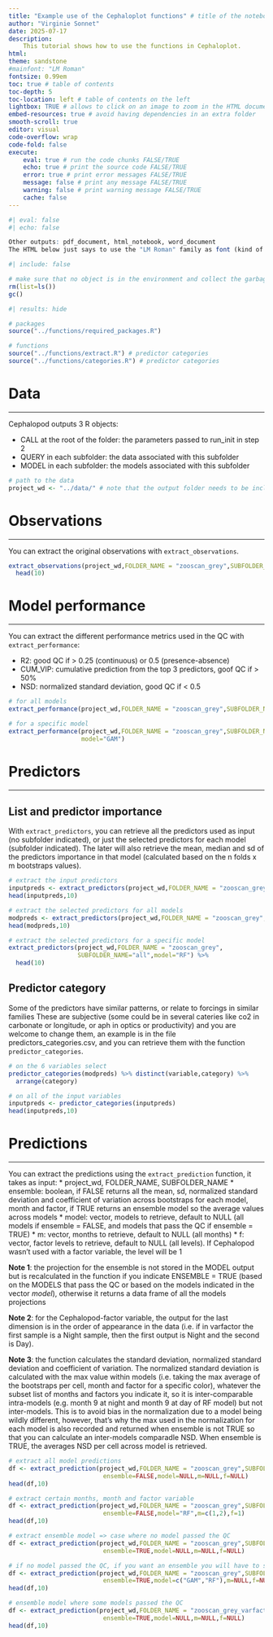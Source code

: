 ```yaml
---
title: "Example use of the Cephaloplot functions" # title of the notebook
author: "Virginie Sonnet" 
date: 2025-07-17
description: 
    This tutorial shows how to use the functions in Cephaloplot. 
html: 
theme: sandstone
#mainfont: "LM Roman"
fontsize: 0.99em
toc: true # table of contents
toc-depth: 5 
toc-location: left # table of contents on the left 
lightbox: TRUE # allows to click on an image to zoom in the HTML document
embed-resources: true # avoid having dependencies in an extra folder
smooth-scroll: true
editor: visual
code-overflow: wrap
code-fold: false
execute:
    eval: true # run the code chunks FALSE/TRUE
    echo: true # print the source code FALSE/TRUE
    error: true # print error messages FALSE/TRUE
    message: false # print any message FALSE/TRUE
    warning: false # print warning message FALSE/TRUE
    cache: false 
---
```


```r
#| eval: false
#| echo: false

Other outputs: pdf_document, html_notebook, word_document 
The HTML below just says to use the "LM Roman" family as font (kind of Arial?) and if you want the Latex font, you just need "Latin Modern Roman". The line below indicates that the text has to be justified. 
```

```r
#| include: false

# make sure that no object is in the environment and collect the garbage 
rm(list=ls())
gc()
```

```r
#| results: hide

# packages
source("../functions/required_packages.R")

# functions 
source("../functions/extract.R") # predictor categories
source("../functions/categories.R") # predictor categories
```

# Data

------------------------------------------------------------------------

Cephalopod outputs 3 R objects:

-   CALL at the root of the folder: the parameters passed to run_init in step 2
-   QUERY in each subfolder: the data associated with this subfolder
-   MODEL in each subfolder: the models associated with this subfolder

```r
# path to the data 
project_wd <- "../data/" # note that the output folder needs to be included in the project_wd path if that's the arborescence of your files
```

# Observations

------------------------------------------------------------------------

You can extract the original observations with `extract_observations`.

```r
extract_observations(project_wd,FOLDER_NAME = "zooscan_grey",SUBFOLDER_NAME="all") %>% 
  head(10)
```

# Model performance

------------------------------------------------------------------------

You can extract the different performance metrics used in the QC with `extract_performance`:

-   R2: good QC if \> 0.25 (continuous) or 0.5 (presence-absence)
-   CUM_VIP: cumulative prediction from the top 3 predictors, goof QC if \> 50%
-   NSD: normalized standard deviation, good QC if \< 0.5

```r
# for all models 
extract_performance(project_wd,FOLDER_NAME = "zooscan_grey",SUBFOLDER_NAME="all") 

# for a specific model 
extract_performance(project_wd,FOLDER_NAME = "zooscan_grey",SUBFOLDER_NAME="all",
                    model="GAM") 
```

# Predictors

------------------------------------------------------------------------

## List and predictor importance

With `extract_predictors`, you can retrieve all the predictors used as input (no subfolder indicated), or just the selected predictors for each model (subfolder indicated). The later will also retrieve the mean, median and sd of the predictors importance in that model (calculated based on the n folds x m bootstraps values).

```r
# extract the input predictors 
inputpreds <- extract_predictors(project_wd,FOLDER_NAME = "zooscan_grey") 
head(inputpreds,10)

# extract the selected predictors for all models 
modpreds <- extract_predictors(project_wd,FOLDER_NAME = "zooscan_grey",SUBFOLDER_NAME="all") 
head(modpreds,10)

# extract the selected predictors for a specific model 
extract_predictors(project_wd,FOLDER_NAME = "zooscan_grey",
                   SUBFOLDER_NAME="all",model="RF") %>% 
  head(10)
```

## Predictor category

Some of the predictors have similar patterns, or relate to forcings in similar families These are subjective (some could be in several cateries like co2 in carbonate or longitude, or aph in optics or productivity) and you are welcome to change them, an example is in the file predictors_categories.csv, and you can retrieve them with the function `predictor_categories`.

```r
# on the 6 variables select
predictor_categories(modpreds) %>% distinct(variable,category) %>% 
  arrange(category)

# on all of the input variables 
inputpreds <- predictor_categories(inputpreds)
head(inputpreds,10)
```

# Predictions

------------------------------------------------------------------------

You can extract the predictions using the `extract_prediction` function, it takes as input: \* project_wd, FOLDER_NAME, SUBFOLDER_NAME \* ensemble: boolean, if FALSE returns all the mean, sd, normalized standard deviation and coefficient of variation across bootstraps for each model, month and factor, if TRUE returns an ensemble model so the average values across models \* model: vector, models to retrieve, default to NULL (all models if ensemble = FALSE, and models that pass the QC if ensemble = TRUE) \* m: vector, months to retrieve, default to NULL (all months) \* f: vector, factor levels to retrieve, default to NULL (all levels). If Cephalopod wasn't used with a factor variable, the level will be 1

**Note 1**: the projection for the ensemble is not stored in the MODEL output but is recalculated in the function if you indicate ENSEMBLE = TRUE (based on the MODELS that pass the QC or based on the models indicated in the vector *model*), otherwise it returns a data frame of all the models projections

**Note 2**: for the Cephalopod-factor variable, the output for the last dimension is in the order of appearance in the data (i.e. if in varfactor the first sample is a Night sample, then the first output is Night and the second is Day).

**Note 3**: the function calculates the standard deviation, normalized standard deviation and coefficient of variation. The normalized standard deviation is calculated with the max value within models (i.e. taking the max average of the bootstraps per cell, month and factor for a specific color), whatever the subset list of months and factors you indicate it, so it is inter-comparable intra-models (e.g. month 9 at night and month 9 at day of RF model) but not inter-models. This is to avoid bias in the normalization due to a model being wildly different, however, that's why the max used in the normalization for each model is also recorded and returned when ensemble is not TRUE so that you can calculate an inter-models comparadle NSD. When ensemble is TRUE, the averages NSD per cell across model is retrieved.

```r
# extract all model predictions
df <- extract_prediction(project_wd,FOLDER_NAME = "zooscan_grey",SUBFOLDER_NAME="all",
                          ensemble=FALSE,model=NULL,m=NULL,f=NULL)
head(df,10)

# extract certain months, month and factor variable 
df <- extract_prediction(project_wd,FOLDER_NAME = "zooscan_grey",SUBFOLDER_NAME="all",
                          ensemble=FALSE,model="RF",m=c(1,2),f=1)
head(df,10)

# extract ensemble model => case where no model passed the QC
df <- extract_prediction(project_wd,FOLDER_NAME = "zooscan_grey",SUBFOLDER_NAME="all",
                          ensemble=TRUE,model=NULL,m=NULL,f=NULL)

# if no model passed the QC, if you want an ensemble you will have to specify it 
df <- extract_prediction(project_wd,FOLDER_NAME = "zooscan_grey",SUBFOLDER_NAME="all",
                          ensemble=TRUE,model=c("GAM","RF"),m=NULL,f=NULL)
head(df,10)

# ensemble model where some models passed the QC
df <- extract_prediction(project_wd,FOLDER_NAME = "zooscan_grey_varfactor",SUBFOLDER_NAME="all",
                          ensemble=TRUE,model=NULL,m=NULL,f=NULL)
head(df,10)
```
